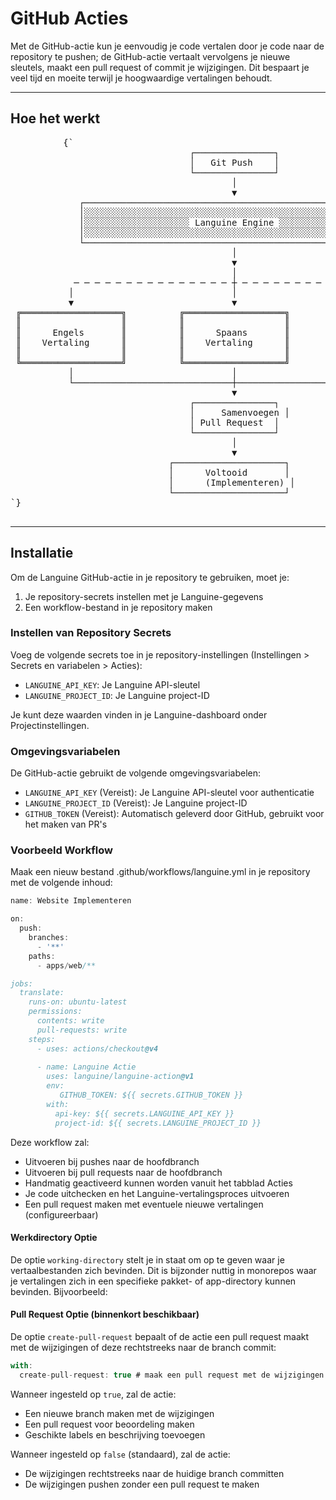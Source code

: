 # GitHub Acties

Met de GitHub-actie kun je eenvoudig je code vertalen door je code naar de repository te pushen; de GitHub-actie vertaalt vervolgens je nieuwe sleutels, maakt een pull request of commit je wijzigingen.
Dit bespaart je veel tijd en moeite terwijl je hoogwaardige vertalingen behoudt.

---

## Hoe het werkt



<div className="flex flex-col items-center justify-center p-4 mb-8 h-[400px] sm:h-[500px] md:h-[650px]">
        <pre
          className="p-4 text-sm leading-5 scale-[0.5] sm:scale-[0.65] md:scale-90 transform-gpu"
          style={{
            fontFamily: "monospace",
            whiteSpace: "pre",
            textAlign: "left",
          }}
        >
          {`
                                  ┌───────────────┐
                                  │   Git Push    │
                                  └───────────────┘
                                          │
                                          ▼
             ┌─────────────────────────────────────────────────────────┐
             │░░░░░░░░░░░░░░░░░░░░░░░░░░░░░░░░░░░░░░░░░░░░░░░░░░░░░░░░░│
             │░░░░░░░░░░░░░░░░░░░░ Languine Engine ░░░░░░░░░░░░░░░░░░░░│
             │░░░░░░░░░░░░░░░░░░░░░░░░░░░░░░░░░░░░░░░░░░░░░░░░░░░░░░░░░│
             └─────────────────────────────────────────────────────────┘
                                          │
                                          ▼
                                          │
            ─ ─ ─ ─ ─ ─ ─ ─ ─ ─ ─ ─ ─ ─ ─ ┼ ─ ─ ─ ─ ─ ─ ─ ─ ─ ─ ─ ─ ─ ─ ─
           │                              │                              │
           ▼                              ▼                              ▼
 ╔═══════════════════╗          ╔═══════════════════╗          ╔═══════════════════╗
 ║                   ║          ║                   ║          ║                   ║
 ║      Engels       ║          ║      Spaans       ║          ║      Japans      ║
 ║    Vertaling      ║          ║    Vertaling      ║          ║     Vertaling    ║
 ║                   ║          ║                   ║          ║                   ║
 ╚═══════════════════╝          ╚═══════════════════╝          ╚═══════════════════╝
           │                              │                              │
           └──────────────────────────────┼──────────────────────────────┘
                                          ▼
                                  ┌───────────────┐
                                  │     Samenvoegen │
                                  │ Pull Request  │
                                  └───────────────┘
                                          │
                                          ▼
                              ┌─────────────────────┐
                              │      Voltooid       │
                              │      (Implementeren) │
                              └─────────────────────┘
`}
        </pre>
      </div>

---

## Installatie

Om de Languine GitHub-actie in je repository te gebruiken, moet je:

1. Je repository-secrets instellen met je Languine-gegevens
2. Een workflow-bestand in je repository maken

### Instellen van Repository Secrets

Voeg de volgende secrets toe in je repository-instellingen (Instellingen > Secrets en variabelen > Acties):

- `LANGUINE_API_KEY`: Je Languine API-sleutel
- `LANGUINE_PROJECT_ID`: Je Languine project-ID

Je kunt deze waarden vinden in je Languine-dashboard onder Projectinstellingen.



### Omgevingsvariabelen

De GitHub-actie gebruikt de volgende omgevingsvariabelen:
- `LANGUINE_API_KEY` (Vereist): Je Languine API-sleutel voor authenticatie
- `LANGUINE_PROJECT_ID` (Vereist): Je Languine project-ID 
- `GITHUB_TOKEN` (Vereist): Automatisch geleverd door GitHub, gebruikt voor het maken van PR's

### Voorbeeld Workflow

Maak een nieuw bestand .github/workflows/languine.yml in je repository met de volgende inhoud:

```ts title=".github/workflows/release.yml"
name: Website Implementeren

on:
  push:
    branches:
      - '**'
    paths:
      - apps/web/**

jobs:
  translate:
    runs-on: ubuntu-latest
    permissions:
      contents: write
      pull-requests: write
    steps:
      - uses: actions/checkout@v4
      
      - name: Languine Actie
        uses: languine/languine-action@v1
        env:
           GITHUB_TOKEN: ${{ secrets.GITHUB_TOKEN }}
        with:
          api-key: ${{ secrets.LANGUINE_API_KEY }}
          project-id: ${{ secrets.LANGUINE_PROJECT_ID }}
```
 
 Deze workflow zal:
- Uitvoeren bij pushes naar de hoofdbranch
- Uitvoeren bij pull requests naar de hoofdbranch
- Handmatig geactiveerd kunnen worden vanuit het tabblad Acties
- Je code uitchecken en het Languine-vertalingsproces uitvoeren
- Een pull request maken met eventuele nieuwe vertalingen (configureerbaar)

#### Werkdirectory Optie

De optie `working-directory` stelt je in staat om op te geven waar je vertaalbestanden zich bevinden. Dit is bijzonder nuttig in monorepos waar je vertalingen zich in een specifieke pakket- of app-directory kunnen bevinden. Bijvoorbeeld:

#### Pull Request Optie (binnenkort beschikbaar)

De optie `create-pull-request` bepaalt of de actie een pull request maakt met de wijzigingen of deze rechtstreeks naar de branch commit:

```typescript title=".github/workflows/languine.yml"
with:
  create-pull-request: true # maak een pull request met de wijzigingen
```

Wanneer ingesteld op `true`, zal de actie:
- Een nieuwe branch maken met de wijzigingen
- Een pull request voor beoordeling maken
- Geschikte labels en beschrijving toevoegen

Wanneer ingesteld op `false` (standaard), zal de actie:
- De wijzigingen rechtstreeks naar de huidige branch committen
- De wijzigingen pushen zonder een pull request te maken